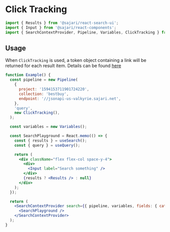 
<SEO
  title="Click Tracking"
  description="Click tracking refers to recording user click interactions alongside search results. This is usually the successful search outcome customers use to power machine learning."
/>

# Click Tracking

```js
import { Results } from '@sajari/react-search-ui';
import { Input } from '@sajari/react-components';
import { SearchContextProvider, Pipeline, Variables, ClickTracking } from '@sajari/react-hooks';
```

## Usage

When `ClickTracking` is used, a token object containing a link will be returned for each result item. Details can be found [here](https://www.sajari.com/docs/user-guide/analytics/click-tracking/)

```jsx
function Example() {
  const pipeline = new Pipeline(
    {
      project: '1594153711901724220',
      collection: 'bestbuy',
      endpoint: '//jsonapi-us-valkyrie.sajari.net',
    },
    'query',
    new ClickTracking(),
  );

  const variables = new Variables();

  const SearchPlayground = React.memo(() => {
    const { results } = useSearch();
    const { query } = useQuery();

    return (
      <div className="flex flex-col space-y-4">
        <div>
          <Input label="Search something" />
        </div>
        {results ? <Results /> : null}
      </div>
    );
  });

  return (
    <SearchContextProvider search={{ pipeline, variables, fields: { category: 'brand', title: 'name' } }}>
      <SearchPlayground />
    </SearchContextProvider>
  );
}
```
